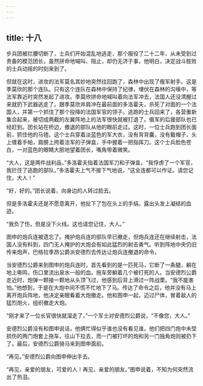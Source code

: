 ```yaml
---
---
---
```

title: 十八
---



步兵团被拦腰切断了，士兵们开始混乱地逃走，那个服役了二十二年、从未受到过责备的模范团长，虽然拼命地喊叫、阻止，却仍无济于事，他明白，决定战斗胜败的士兵动摇的时刻来到了。

但就在这时，进攻的法军莫名其妙地突然往回跑了，森林中出现了俄军射手。这是季莫欣的那个连队。只有这个连队在森林中保持了纪律，埋伏在森林的沟壕中，等法军靠近时突然发起了进攻。季莫欣拼命地喊叫着向法军冲去，法国人还没清醒过来就扔下武器逃走了。跟季莫欣并肩冲在最前面的多洛霍夫，杀死了对面的一个法国人，并第一个抓住了那个投降的法国军官的领子。逃跑的士兵回来了，各营重新集合起来，被切成两截的左翼阵地上的法军很快就被打退了。俄军的后援部队也已经赶到。团长站在桥边，撤退的部队从他的眼前走过。这时，一位士兵跑到团长面前，抓住他的马镫。这个士兵穿着淡蓝色的军大衣，没有背背囊，没有戴帽子，头上缠着手帕，肩膀上挎着法军的子弹盒，手中握着一把指挥刀。这个士兵脸色苍白，一对蓝色的眼睛大胆地望着团长，嘴角带着微笑。

“大人，这是两件战利品，”多洛霍夫指着法国军刀和子弹盒，“我俘虏了一个军官，我拦住了逃跑的部队，”多洛霍夫上气不接下气地说，“这全连都可以作证。请您记住，大人！”

“好，好的。”团长说着，向身边的人转过脸去。

但是多洛霍夫还是不愿意离开，他扯下了包在头上的手绢，露出头发上凝结的血迹。

“我负了伤，但是没下火线。这也请您记住，大人。”

图申的炮兵连被遗忘了。掩护炮兵连的部队早已撤走，但炮兵连还在继续射击，法国人没有料到，四门无人掩护的大炮会有如此猛烈的射击勇气。听到阵地中央仍旧传来炮声，巴格拉季昂公爵派安德烈去传达让炮兵连撤退的命令。

当安德烈公爵来到图申的炮兵连时，首先看到的是一匹死马，它断了一条腿，躺在地上嘶鸣，伤口里流出泉水一般的血。拖车旁躺着几个被打死的人。当安德烈公爵走近时，炮弹一颗接一颗地从头顶飞过，他感到后背上滑过一阵战栗。“我不能害怕。”他想到，于是在大炮中间不慌不忙地下了马。传达了命令之后，他并没有马上离开炮兵阵地，他决定亲眼看着大炮撤走。他和图申一起，迈过尸体，冒着敌人的猛烈炮火，组织撤走大炮。

“刚才来了一位长官很快就溜走了，”一个军士对安德烈公爵说，“不像您，大人。”

安德烈公爵没有和图申说话，他俩忙得似乎谁也没有看见谁。他们把四门炮中未受损伤的两门炮套上拖车，往山下拉去，而一门被打坏的炮和另一门独角炮则被扔下了。最后，安德烈公爵骑马来到图申面前。

“再见。”安德烈公爵向图申伸出手去。

“再见，亲爱的朋友，可爱的人！再见，亲爱的朋友。”图申说着，不知为何突然流出了热泪。